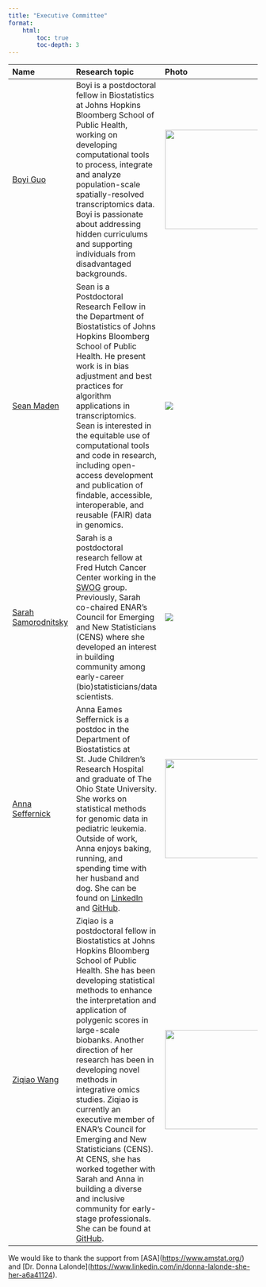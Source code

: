 ```yaml
---
title: "Executive Committee"
format:
    html:
        toc: true
        toc-depth: 3
---
```


| <img width="100/"/> Name                                                          | <img width="400/"/> Research topic                                                                                                                                                                                                                                                                                                                                                                                                                                                                                                                                                                                                                | <img width="200/"/> Photo                                   |
|:---------------------|:---------------------------|:---------------------|
| [Boyi Guo](https://www.boyi-guo.com)                                              | Boyi is a postdoctoral fellow in Biostatistics at Johns Hopkins Bloomberg School of Public Health, working on developing computational tools to process, integrate and analyze population-scale spatially-resolved transcriptomics data. Boyi is passionate about addressing hidden curriculums and supporting individuals from disadvantaged backgrounds.                                                                                                                                                                                                                                                                                        | <img src="images/headshots/B_Guo.jpg" width="200"/>         |
| [Sean Maden](https://metamaden.github.io/)                                        | Sean is a Postdoctoral Research Fellow in the Department of Biostatistics of Johns Hopkins Bloomberg School of Public Health. He present work is in bias adjustment and best practices for algorithm applications in transcriptomics. Sean is interested in the equitable use of computational tools and code in research, including open-access development and publication of findable, accessible, interoperable, and reusable (FAIR) data in genomics.                                                                                                                                                                                        | ![](images/headshots/S_Maden.png)                           |
| [Sarah Samorodnitsky](https://www.sarahsamorodnitsky.com/)                        | Sarah is a postdoctoral research fellow at Fred Hutch Cancer Center working in the [SWOG](https://www.fredhutch.org/en/research/divisions/public-health-sciences-division/research/cancer-prevention/swog.html) group. Previously, Sarah co-chaired ENAR’s Council for Emerging and New Statisticians (CENS) where she developed an interest in building community among early-career (bio)statisticians/data scientists.                                                                                                                                                                                                                         | ![](images/headshots/S_Samorodnitsky.jpg)                   |
| [Anna Seffernick](https://github.com/annaSeffernick)                              | Anna Eames Seffernick is a postdoc in the Department of Biostatistics at St. Jude Children's Research Hospital and graduate of The Ohio State University. She works on statistical methods for genomic data in pediatric leukemia. Outside of work, Anna enjoys baking, running, and spending time with her husband and dog. She can be found on [LinkedIn](http://www.linkedin.com/in/anna-eames-seffernick-0a42a7205) and [GitHub](https://github.com/annaSeffernick).                                                                                                                                                                          | <img src="images/headshots/A_Seffernick.jpeg" width="200"/> |
| [Ziqiao Wang](https://scholar.google.com/citations?user=n6MtCyUAAAAJ&hl=en&oi=ao) | Ziqiao is a postdoctoral fellow in Biostatistics at Johns Hopkins Bloomberg School of Public Health. She has been developing statistical methods to enhance the interpretation and application of polygenic scores in large-scale biobanks. Another direction of her research has been in developing novel methods in integrative omics studies. Ziqiao is currently an executive member of ENAR’s Council for Emerging and New Statisticians (CENS). At CENS, she has worked together with Sarah and Anna in building a diverse and inclusive community for early-stage professionals. She can be found at [GitHub](https://github.com/ziqiaow). | <img src="images/headshots/Z_Wang.jpg" width="200"/>        |

We would like to thank the support from \[ASA\](<https://www.amstat.org/>) and \[Dr. Donna Lalonde\](<https://www.linkedin.com/in/donna-lalonde-she-her-a6a41124>).
